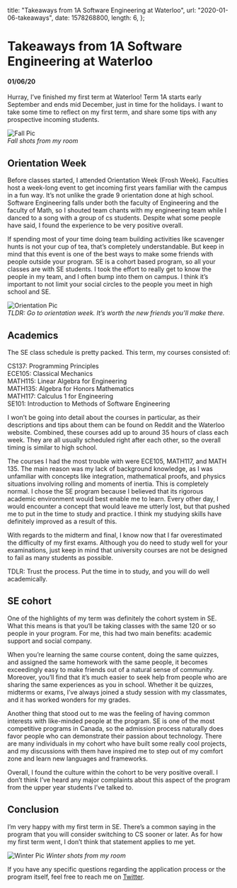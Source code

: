   title: "Takeaways from 1A Software Engineering at Waterloo",
  url: "2020-01-06-takeaways",
  date: 1578268800,
  length: 6,
};

# Takeaways from 1A Software Engineering at Waterloo

#### 01/06/20

Hurray, I’ve finished my first term at Waterloo! Term 1A starts early September and ends mid December, just in time for the holidays. I want to take some time to reflect on my first term, and share some tips with any prospective incoming students.

![Fall Pic](https://miro.medium.com/max/6000/1*Z_3euRAnlIwuSYn_Lz-jJA.jpeg)  
_Fall shots from my room_

## Orientation Week

Before classes started, I attended Orientation Week (Frosh Week). Faculties host a week-long event to get incoming first years familiar with the campus in a fun way. It’s not unlike the grade 9 orientation done at high school. Software Engineering falls under both the faculty of Engineering and the faculty of Math, so I shouted team chants with my engineering team while I danced to a song with a group of cs students. Despite what some people have said, I found the experience to be very positive overall.

If spending most of your time doing team building activities like scavenger hunts is not your cup of tea, that’s completely understandable. But keep in mind that this event is one of the best ways to make some friends with people outside your program. SE is a cohort based program, so all your classes are with SE students. I took the effort to really get to know the people in my team, and I often bump into them on campus. I think it’s important to not limit your social circles to the people you meet in high school and SE.

![Orientation Pic](https://lh3.googleusercontent.com/AiWA8jPwDypEfQ99JcDIJTHdBVAhz4de_oaaifUcv8Y0mX6f7sbXU6Cp98zP2NtPH8I40fjdXED76WIdZwI70Rh8w31SMSqJq1YTui5H5-_TSfM430cea0aIW-UeyYoVKhG-5NiCSbJplTWQGMhwsnbFuNc2oiJMcYUhTH7Z58QW4frKsgahdQoCP68ASjW09siTelRRkgO0n1wCQHxDNjdQRgdG8ZwAQxUcE1YhmWbYkllPG-b-Q_f8o7nTCGmU4hdo8ijEDfk816y8EebFiBwg_yM7LaUa6cAj2l5_UXeD3GPhoXk9sQu-UyUTS24sjznbYFiHibvOpwVhVtK_R0iJAjPJZ7whvRqSohLjay1ITdx4gEU-8lbXUOHxLrpkAGQ7kJa2ncp6ej4aWbCup6Y884vt6ZQmJd0H942mjqhe8WnjaCoB3Y_WWdHEuJCK17ZXEngICDW9kjJqvunu40fv1ASCZW-FfF23FYnJDE-s1mTaDggNlFNbPSp5knoMNQbSrRg0VYspriQkfiRZIBZBJLeTWr1rqRtO8HGh9xtZMOzIHIyFWbEpbqOVy7ru2VUfRS3NoQCR9sF0DQndKe8ova7q6FJMrqpC8nIN0RrQW60HrPXxo58_X0bD6oa-UaDZFg1IKiNu3QBUChJjWpijDeKzevHbOIUDZmfq_shRcDHrIv7dyhW1IfTlOA=w1292-h969-no?authuser=0)  
_TLDR: Go to orientation week. It’s worth the new friends you’ll make there._

## Academics

The SE class schedule is pretty packed. This term, my courses consisted of:

CS137: Programming Principles  
ECE105: Classical Mechanics  
MATH115: Linear Algebra for Engineering  
MATH135: Algebra for Honors Mathematics  
MATH117: Calculus 1 for Engineering  
SE101: Introduction to Methods of Software Engineering

I won’t be going into detail about the courses in particular, as their descriptions and tips about them can be found on Reddit and the Waterloo website. Combined, these courses add up to around 35 hours of class each week. They are all usually scheduled right after each other, so the overall timing is similar to high school.

The courses I had the most trouble with were ECE105, MATH117, and MATH 135. The main reason was my lack of background knowledge, as I was unfamiliar with concepts like integration, mathematical proofs, and physics situations involving rolling and moments of inertia. This is completely normal. I chose the SE program because I believed that its rigorous academic environment would best enable me to learn. Every other day, I would encounter a concept that would leave me utterly lost, but that pushed me to put in the time to study and practice. I think my studying skills have definitely improved as a result of this.

With regards to the midterm and final, I know now that I far overestimated the difficulty of my first exams. Although you do need to study well for your examinations, just keep in mind that university courses are not be designed to fail as many students as possible.

TDLR: Trust the process. Put the time in to study, and you will do well academically.

## SE cohort

One of the highlights of my term was definitely the cohort system in SE. What this means is that you‘ll be taking classes with the same 120 or so people in your program. For me, this had two main benefits: academic support and social company.

When you’re learning the same course content, doing the same quizzes, and assigned the same homework with the same people, it becomes exceedingly easy to make friends out of a natural sense of community. Moreover, you’ll find that it’s much easier to seek help from people who are sharing the same experiences as you in school. Whether it be quizzes, midterms or exams, I’ve always joined a study session with my classmates, and it has worked wonders for my grades.

Another thing that stood out to me was the feeling of having common interests with like-minded people at the program. SE is one of the most competitive programs in Canada, so the admission process naturally does favor people who can demonstrate their passion about technology. There are many individuals in my cohort who have built some really cool projects, and my discussions with them have inspired me to step out of my comfort zone and learn new languages and frameworks.

Overall, I found the culture within the cohort to be very positive overall. I don’t think I’ve heard any major complaints about this aspect of the program from the upper year students I’ve talked to.

## Conclusion

I’m very happy with my first term in SE. There’s a common saying in the program that you will consider switching to CS sooner or later. As for how my first term went, I don’t think that statement applies to me yet.

![Winter Pic](https://lh3.googleusercontent.com/_uuksMIsRXTNtOzkSwG5mtbNYYiuHt4V12vArM3NtCgFMrcnaCrsYEJh3jKnlIQaswJzg9EO4tNf5xDxfpfoEFq-BjaNJx3RY2nlub4JYnoM0uhd_N4Lo-EafGcDT0QP6844HfyY_p7Ga9dcAJkWrW9-cl3ZBKWR3cKq1EzkTgU0EA2jCY30PdI6h9UKLsD8zce1TnP5LJ85P__vIFQcjn7VbL_jCeH392k8uZdwhfmW168JViqs8rh1plnVyZYQX7b_zAoNEiKVguiRKOS68umJoBiqvnmI_L0pp033g6pu4tObX3gBCXBneWVBTQMLld5nAIfjzNzvvQATKh2-HRbYlsC-yt0_6mxb_N4w2S_H2DjlFg3ZTfbJiCJvVKqNuh8AZ6KhWnw3A8ZmRJ_RfD-YB1U5YE3YeCOFmSvY4MwwGmrtTiIRu15XT0JpHEDcZjDkq4nhpTP25OEeLqpIl01yFGH4sucsYcOl2TpG6yw5sxhqiI-FGZ36Bm2Ut_sAl1FAiLR-ZqcvBWL3ecWRVYZGQyj506Vn5S89u63VpKHx4iEe02BpXrJo_1HnY5sJVz93DqzsEMzSeOQbJgrp0aWzd8fkKtiPoHBFA8uh7AJaDkO91FgOGcXRaCKQZ5cpeOqFNR0qJ2FuYUvmvNLrM0ufoAEyenG_g1e8AKNNQeTqKJaLsMwe1nECvBrdLA=w1292-h970-no?authuser=0)
_Winter shots from my room_

If you have any specific questions regarding the application process or the program itself, feel free to reach me on [Twitter](https://twitter.com/jonxuxu).
